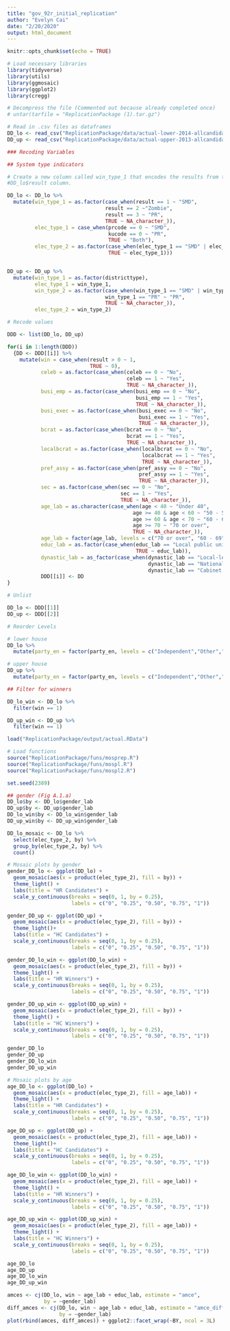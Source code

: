 ```yaml
---
title: "gov_92r_initial_replication"
author: "Evelyn Cai"
date: "2/20/2020"
output: html_document
---
```


```r
knitr::opts_chunk$set(echo = TRUE)

# Load necessary libraries
library(tidyverse)
library(utils)
library(ggmosaic)
library(ggplot2)
library(cregg)

# Decompress the file (Commented out because already completed once)
# untar(tarfile = "ReplicationPackage (1).tar.gz")

# Read in .csv files as dataframes
DD_lo <- read_csv("ReplicationPackage/data/actual-lower-2014-allcandidates.csv")
DD_up <- read_csv("ReplicationPackage/data/actual-upper-2013-allcandidates.csv")
```

```r
### Recoding Variables

## System type indicators

# Create a new column called win_type_1 that encodes the results from the
#DD_lo$result column.

DD_lo <- DD_lo %>%
  mutate(win_type_1 = as.factor(case_when(result == 1 ~ "SMD",
                                result == 2 ~"Zombie",
                                result == 3 ~ "PR",
                                TRUE ~ NA_character_)),
         elec_type_1 = case_when(prcode == 0 ~ "SMD",
                                 kucode == 0 ~ "PR",
                                 TRUE ~ "Both"),
         elec_type_2 = as.factor(case_when(elec_type_1 == "SMD" | elec_type_1 == "Both" ~ "SMD/Dual",
                                 TRUE ~ elec_type_1)))


DD_up <- DD_up %>%
  mutate(win_type_1 = as.factor(districttype),
         elec_type_1 = win_type_1,
         win_type_2 = as.factor(case_when(win_type_1 == "SMD" | win_type_1 == "MMD" ~ "SNTV",
                                win_type_1 == "PR" ~ "PR",
                                TRUE ~ NA_character_)),
         elec_type_2 = win_type_2)

# Recode values

DDD <- list(DD_lo, DD_up)

for(i in 1:length(DDD))
  {DD <- DDD[[i]] %>%
    mutate(win = case_when(result > 0 ~ 1,
                           TRUE ~ 0),
           celeb = as.factor(case_when(celeb == 0 ~ "No",
                                       celeb == 1 ~ "Yes",
                                       TRUE ~ NA_character_)),
           busi_emp = as.factor(case_when(busi_emp == 0 ~ "No",
                                          busi_emp == 1 ~ "Yes",
                                          TRUE ~ NA_character_)),
           busi_exec = as.factor(case_when(busi_exec == 0 ~ "No",
                                           busi_exec == 1 ~ "Yes",
                                           TRUE ~ NA_character_)),
           bcrat = as.factor(case_when(bcrat == 0 ~ "No",
                                       bcrat == 1 ~ "Yes",
                                       TRUE ~ NA_character_)),
           localbcrat = as.factor(case_when(localbcrat == 0 ~ "No",
                                            localbcrat == 1 ~ "Yes",
                                            TRUE ~ NA_character_)),
           pref_assy = as.factor(case_when(pref_assy == 0 ~ "No",
                                           pref_assy == 1 ~ "Yes",
                                           TRUE ~ NA_character_)),
           sec = as.factor(case_when(sec == 0 ~ "No",
                                     sec == 1 ~ "Yes",
                                     TRUE ~ NA_character_)),
           age_lab = as.character(case_when(age < 40 ~ "Under 40",
                                         age >= 40 & age < 60 ~ "50 - 59",
                                         age >= 60 & age < 70 ~ "60 - 69",
                                         age >= 70 ~ "70 or over",
                                         TRUE ~ NA_character_)),
           age_lab = factor(age_lab, levels = c("70 or over", "60 - 69", "50 - 59", "Under 40")),
           educ_lab = as.factor(case_when(educ_lab == "Local public university" ~ "Other public university",
                                          TRUE ~ educ_lab)),
           dynastic_lab = as_factor(case_when(dynastic_lab == "Local-level elected politician" ~ "Loc. Pol.",
                                              dynastic_lab == "National-level elected politician" ~ "MP",
                                              dynastic_lab == "Cabinet minister" ~ "Cab. Min.")))
           DDD[[i]] <- DD
}

# Unlist

DD_lo <- DDD[[1]]
DD_up <- DDD[[2]]

# Reorder Levels

# lower house
DD_lo %>%
  mutate(party_en = factor(party_en, levels = c("Independent","Other","PFG","JIP","LDP","Komeito","DPJ","PLP","SDP","JCP")))

# upper house
DD_up %>%
  mutate(party_en = factor(party_en, levels = c("Independent","Other","JIP","LDP","Komeito","DPJ","PLP","SDP","JCP")))

## Filter for winners

DD_lo_win <- DD_lo %>%
  filter(win == 1)

DD_up_win <- DD_up %>%
  filter(win == 1)
```

``` r

load("ReplicationPackage/output/actual.RData")

# Load functions
source("ReplicationPackage/funs/mosprep.R")
source("ReplicationPackage/funs/mospl.R")
source("ReplicationPackage/funs/mospl2.R")

set.seed(2389)

## gender (Fig A.1.a)
DD_lo$by <- DD_lo$gender_lab
DD_up$by <- DD_up$gender_lab
DD_lo_win$by <- DD_lo_win$gender_lab
DD_up_win$by <- DD_up_win$gender_lab

DD_lo_mosaic <- DD_lo %>%
  select(elec_type_2, by) %>%
  group_by(elec_type_2, by) %>%
  count()

# Mosaic plots by gender
gender_DD_lo <- ggplot(DD_lo) + 
  geom_mosaic(aes(x = product(elec_type_2), fill = by)) +
  theme_light() +
  labs(title = "HR Candidates") +
  scale_y_continuous(breaks = seq(0, 1, by = 0.25),
                     labels = c("0", "0.25", "0.50", "0.75", "1"))

gender_DD_up <- ggplot(DD_up) + 
  geom_mosaic(aes(x = product(elec_type_2), fill = by)) +
  theme_light()+
  labs(title = "HC Candidates") +
  scale_y_continuous(breaks = seq(0, 1, by = 0.25),
                     labels = c("0", "0.25", "0.50", "0.75", "1"))

gender_DD_lo_win <- ggplot(DD_lo_win) + 
  geom_mosaic(aes(x = product(elec_type_2), fill = by)) +
  theme_light() +
  labs(title = "HR Winners") +
  scale_y_continuous(breaks = seq(0, 1, by = 0.25),
                     labels = c("0", "0.25", "0.50", "0.75", "1"))

gender_DD_up_win <- ggplot(DD_up_win) + 
  geom_mosaic(aes(x = product(elec_type_2), fill = by)) +
  theme_light() +
  labs(title = "HC Winners") +
  scale_y_continuous(breaks = seq(0, 1, by = 0.25),
                     labels = c("0", "0.25", "0.50", "0.75", "1"))

gender_DD_lo
gender_DD_up
gender_DD_lo_win
gender_DD_up_win

# Mosaic plots by age
age_DD_lo <- ggplot(DD_lo) + 
  geom_mosaic(aes(x = product(elec_type_2), fill = age_lab)) +
  theme_light() +
  labs(title = "HR Candidates") +
  scale_y_continuous(breaks = seq(0, 1, by = 0.25),
                     labels = c("0", "0.25", "0.50", "0.75", "1"))

age_DD_up <- ggplot(DD_up) + 
  geom_mosaic(aes(x = product(elec_type_2), fill = age_lab)) +
  theme_light()+
  labs(title = "HC Candidates") +
  scale_y_continuous(breaks = seq(0, 1, by = 0.25),
                     labels = c("0", "0.25", "0.50", "0.75", "1"))

age_DD_lo_win <- ggplot(DD_lo_win) + 
  geom_mosaic(aes(x = product(elec_type_2), fill = age_lab)) +
  theme_light() +
  labs(title = "HR Winners") +
  scale_y_continuous(breaks = seq(0, 1, by = 0.25),
                     labels = c("0", "0.25", "0.50", "0.75", "1"))

age_DD_up_win <- ggplot(DD_up_win) + 
  geom_mosaic(aes(x = product(elec_type_2), fill = age_lab)) +
  theme_light() +
  labs(title = "HC Winners") +
  scale_y_continuous(breaks = seq(0, 1, by = 0.25),
                     labels = c("0", "0.25", "0.50", "0.75", "1"))

age_DD_lo
age_DD_up
age_DD_lo_win
age_DD_up_win

```

```r

amces <- cj(DD_lo, win ~ age_lab + educ_lab, estimate = "amce", 
            by = ~gender_lab)
diff_amces <- cj(DD_lo, win ~ age_lab + educ_lab, estimate = "amce_diff", 
                 by = ~gender_lab)
plot(rbind(amces, diff_amces)) + ggplot2::facet_wrap(~BY, ncol = 3L)


```











